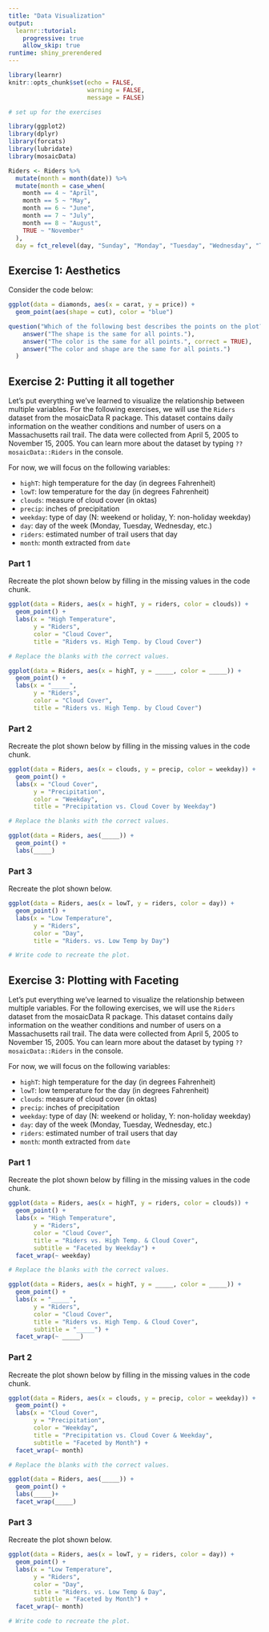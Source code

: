 ```yaml
---
title: "Data Visualization"
output: 
  learnr::tutorial:
    progressive: true
    allow_skip: true
runtime: shiny_prerendered
---
```


<!--Note:  Use development version of packrat package, so the "broken" code in the fill in the blank questions work.-->

```r
library(learnr)
knitr::opts_chunk$set(echo = FALSE, 
                      warning = FALSE, 
                      message = FALSE)
```

```r
# set up for the exercises 

library(ggplot2)
library(dplyr)
library(forcats)
library(lubridate)
library(mosaicData)

Riders <- Riders %>%
  mutate(month = month(date)) %>%
  mutate(month = case_when(
    month == 4 ~ "April", 
    month == 5 ~ "May", 
    month == 6 ~ "June", 
    month == 7 ~ "July", 
    month == 8 ~ "August", 
    TRUE ~ "November"
  ), 
  day = fct_relevel(day, "Sunday", "Monday", "Tuesday", "Wednesday", "Thursday", "Friday", "Saturday"))
```

## Exercise 1: Aesthetics

Consider the code below: 

```r
ggplot(data = diamonds, aes(x = carat, y = price)) +
  geom_point(aes(shape = cut), color = "blue")
```

```r
question("Which of the following best describes the points on the plot?",
    answer("The shape is the same for all points."),
    answer("The color is the same for all points.", correct = TRUE),
    answer("The color and shape are the same for all points.")
  )
```

## Exercise 2: Putting it all together

Let's put everything we've learned to visualize the relationship between multiple variables. For the following exercises, we will use the `Riders` dataset from the mosaicData R package. This dataset contains daily information on the weather conditions and number of users on a Massachusetts rail trail. The data were collected from April 5, 2005 to November 15, 2005. You can learn more about the dataset by typing `??mosaicData::Riders` in the console. 

For now, we will focus on the following variables: 

- `highT`: high temperature for the day (in degrees Fahrenheit)
- `lowT`:  low temperature for the day (in degrees Fahrenheit)
- `clouds`: measure of cloud cover (in oktas)
- `precip`: inches of precipitation
- `weekday`: type of day (N: weekend or holiday, Y: non-holiday weekday)
- `day`: day of the week (Monday, Tuesday, Wednesday, etc.)
- `riders`: estimated number of trail users that day
- `month`: month extracted from `date`

### Part 1

Recreate the plot shown below by filling in the missing values in the code chunk.

```r
ggplot(data = Riders, aes(x = highT, y = riders, color = clouds)) + 
  geom_point() + 
  labs(x = "High Temperature", 
       y = "Riders", 
       color = "Cloud Cover",
       title = "Riders vs. High Temp. by Cloud Cover")
```


```r
# Replace the blanks with the correct values. 

ggplot(data = Riders, aes(x = highT, y = _____, color = _____)) + 
  geom_point() + 
  labs(x = "_____", 
       y = "Riders", 
       color = "Cloud Cover",
       title = "Riders vs. High Temp. by Cloud Cover")

```

### Part 2

Recreate the plot shown below by filling in the missing values in the code chunk.

```r
ggplot(data = Riders, aes(x = clouds, y = precip, color = weekday)) + 
  geom_point() + 
  labs(x = "Cloud Cover", 
       y = "Precipitation", 
       color = "Weekday",
       title = "Precipitation vs. Cloud Cover by Weekday")
```

```r
# Replace the blanks with the correct values. 

ggplot(data = Riders, aes(_____)) + 
  geom_point() + 
  labs(_____)
```

### Part 3

Recreate the plot shown below. 

```r
ggplot(data = Riders, aes(x = lowT, y = riders, color = day)) + 
  geom_point() + 
  labs(x = "Low Temperature", 
       y = "Riders", 
       color = "Day",
       title = "Riders. vs. Low Temp by Day")
```

```r
# Write code to recreate the plot.

```

## Exercise 3: Plotting with Faceting

Let's put everything we've learned to visualize the relationship between multiple variables. For the following exercises, we will use the `Riders` dataset from the mosaicData R package. This dataset contains daily information on the weather conditions and number of users on a Massachusetts rail trail. The data were collected from April 5, 2005 to November 15, 2005. You can learn more about the dataset by typing `??mosaicData::Riders` in the console. 

For now, we will focus on the following variables: 

- `highT`: high temperature for the day (in degrees Fahrenheit)
- `lowT`:  low temperature for the day (in degrees Fahrenheit)
- `clouds`: measure of cloud cover (in oktas)
- `precip`: inches of precipitation
- `weekday`: type of day (N: weekend or holiday, Y: non-holiday weekday)
- `day`: day of the week (Monday, Tuesday, Wednesday, etc.)
- `riders`: estimated number of trail users that day
- `month`: month extracted from `date`

### Part 1

Recreate the plot shown below by filling in the missing values in the code chunk.

```r
ggplot(data = Riders, aes(x = highT, y = riders, color = clouds)) + 
  geom_point() + 
  labs(x = "High Temperature", 
       y = "Riders", 
       color = "Cloud Cover",
       title = "Riders vs. High Temp. & Cloud Cover", 
       subtitle = "Faceted by Weekday") +
  facet_wrap(~ weekday)
```


```r
# Replace the blanks with the correct values. 

ggplot(data = Riders, aes(x = highT, y = _____, color = _____)) + 
  geom_point() + 
  labs(x = "_____", 
       y = "Riders", 
       color = "Cloud Cover",
       title = "Riders vs. High Temp. & Cloud Cover", 
       subtitle = "_____") +
  facet_wrap(~ _____)

```

### Part 2

Recreate the plot shown below by filling in the missing values in the code chunk.

```r
ggplot(data = Riders, aes(x = clouds, y = precip, color = weekday)) + 
  geom_point() + 
  labs(x = "Cloud Cover", 
       y = "Precipitation", 
       color = "Weekday",
       title = "Precipitation vs. Cloud Cover & Weekday", 
       subtitle = "Faceted by Month") +
  facet_wrap(~ month)
```

```r
# Replace the blanks with the correct values. 

ggplot(data = Riders, aes(_____)) + 
  geom_point() + 
  labs(_____)+
  facet_wrap(_____)
```

### Part 3

Recreate the plot shown below. 

```r
ggplot(data = Riders, aes(x = lowT, y = riders, color = day)) + 
  geom_point() + 
  labs(x = "Low Temperature", 
       y = "Riders", 
       color = "Day",
       title = "Riders. vs. Low Temp & Day", 
       subtitle = "Faceted by Month") +
  facet_wrap(~ month)
```

```r
# Write code to recreate the plot.

```


